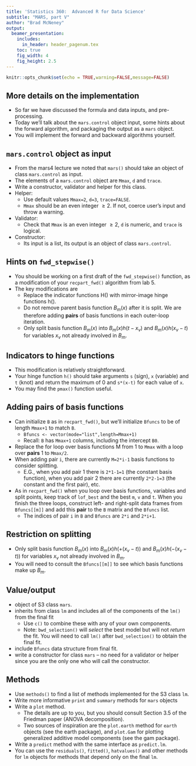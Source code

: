 ```yaml
---
title: 'Statistics 360:  Advanced R for Data Science'
subtitle: "MARS, part V"
author: "Brad McNeney"
output: 
  beamer_presentation:
    includes:
      in_header: header_pagenum.tex
    toc: true
    fig_width: 4
    fig_height: 2.5
---
```


```r
knitr::opts_chunk$set(echo = TRUE,warning=FALSE,message=FALSE)
```

## More details on the implementation

* So far we have discussed the formula and data inputs, and pre-processing.
* Today we'll talk about the `mars.control` object input, some hints 
about the forward algorithm, and packaging the output as a `mars` object.
* You will implement the forward and backward algorithms yourself. 

## `mars.control` object as input

* From the mars4 lecture we noted that `mars()` should take
an object of class `mars.control` as input.
* The elements of a `mars.control` object are 
`Mmax`, `d` and `trace`. 
* Write a constructor, validator and helper for this class.
* Helper: 
    * Use default values `Mmax=2`, `d=3`, `trace=FALSE`. 
    * `Mmax` should be an even integer $\geq2$. If not, coerce user's
    input and throw a warning.
* Validator:
    * Check that `Mmax` is an even integer $\geq2$, `d` is numeric,
    and `trace` is logical.
* Constructor:
    * Its input is a list, its output is an object of class `mars.control`.


## Hints on `fwd_stepwise()`

* You should be working on a first draft of the `fwd_stepwise()`
function, as a modification of your `recpart_fwd()` algorithm
from lab 5.
* The key modifications are
    * Replace the indicator functions H() with mirror-image hinge functions h().
    * Do not remove parent basis function $B_m(x)$ after it
    is split. We are therefore adding **pairs** of basis functions in 
    each outer-loop iteration.
    * Only split basis function $B_m(x)$ into $B_m(x)h(t-x_v)$
    and $B_m(x)h(x_v-t)$ for variables $x_v$ not already involved in $B_m$.

## Indicators to hinge functions

* This modification is relatively straightforward. 
* Your hinge function `h()` should take arguments `s` (sign), `x` (variable)
and `t` (knot) and return the maximum of 0 and `s*(x-t)` for each 
value of `x`.
* You may find the `pmax()` function useful.

## Adding pairs of basis functions

* Can initialize `B` as in `recpart_fwd()`, but we'll initialize 
`Bfuncs` to be of length `Mmax+1` to match `B`.
    * `Bfuncs <- vector(mode="list",length=Mmax+1) `
    * Recall: `B` has `Mmax+1` columns, including the intercept `B0`.
* Replace the for loop over basis functions M from 1 to `Mmax`
with a loop over **pairs** 1 to `Mmax/2`.
* When adding pair `i`, there are currently `M=2*i-1` basis functions
to consider splitting.
    * E.G., when you add pair 1 there is `2*1-1=1` (the constant basis
    function), when you add pair 2 there are currently `2*2-1=3` 
    (the constant and the first pair), etc.
* As in `recpart_fwd()` when you loop over basis functions, 
variables and split points, keep track of `lof_best` and
the best `m`, `v` and `t`. When you finish the three loops, 
construct left- and right-split data frames from `Bfuncs[[m]]`
and add this **pair** to the `B` matrix and the `Bfuncs` list.
    * The indices of pair `i` in `B` and `Bfuncs` are `2*i` and `2*i+1`.

## Restriction on splitting

* Only split basis function $B_m(x)$ into $B_m(x)h(+(x_v-t))$
and $B_m(x)h(-(x_v-t))$ for variables $x_v$ not already involved in $B_m$.
* You will need to consult the `Bfuncs[[m]]` to see which
basis functions make up $B_m$.

## Value/output

* object of S3 class `mars`.
* inherits from class `lm` and includes
all of the components of the `lm()` from the final fit
    * Use `c()` to combine these with any of your
    own components.
    * Note: `bwd_selection()` will *select* the best model
    but will not *return* the fit. You will need to call `lm()`
    after `bwd_selection()` to obtain the final fit.
* include `Bfuncs` data structure from final fit.
* write a constructor for class `mars` -- no need 
for a validator or helper since you are the only
one who will call the constructor.
    
## Methods

* Use `methods()` to find a list of methods implemented
for the S3 class `lm`.
* Write more informative `print` and `summary` methods
for `mars` objects
* Write a `plot` method. 
    * The details are up to you, but you 
    should consult Section 3.5 of the Friedman paper (ANOVA decomposition).
    * Two sources of inspiration are the `plot.earth` method
    for `earth` objects (see the earth package), and `plot.Gam` for
    plotting generalized additive model components 
    (see the gam package).
* Write a `predict` method with the same
interface as `predict.lm`.
* You can use the `residuals()`, `fitted()`, `hatvalues()` and other
methods for `lm` objects for methods
that depend only on the final `lm`.

